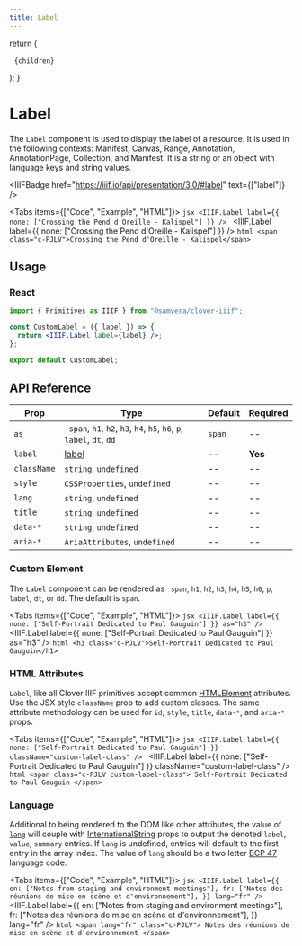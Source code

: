 ```yaml
---
title: Label
---
```



  return (
    <pre lang={lang}>
      <code lang={lang}>{children}</code>
    </pre>
  );
}

# Label

The `Label` component is used to display the label of a resource. It is used in the following contexts: Manifest, Canvas, Range, Annotation, AnnotationPage, Collection, and Manifest. It is a string or an object with language keys and string values.

<IIIFBadge
  href="https://iiif.io/api/presentation/3.0/#label"
  text={["label"]}
/>

<Tabs items={["Code", "Example", "HTML"]}>
  <Tab>
    ```jsx
    <IIIF.Label label={{ none: ["Crossing the Pend d'Oreille - Kalispel"] }} />
    ```
  </Tab>
  <Tab>
    <IIIF.Label label={{ none: ["Crossing the Pend d'Oreille - Kalispel"] }} />
  </Tab>
  <Tab>
    ```html
    <span class="c-PJLV">Crossing the Pend d'Oreille - Kalispel</span>
    ```
  </Tab>
</Tabs>

## Usage

### React

```jsx
import { Primitives as IIIF } from "@samvera/clover-iiif";

const CustomLabel = ({ label }) => {
  return <IIIF.Label label={label} />;
};

export default CustomLabel;
```

## API Reference

| Prop        | Type                                                                  | Default | Required |
| ----------- | --------------------------------------------------------------------- | ------- | -------- |
| `as`        | ` span`, `h1`, `h2`, `h3`, `h4`, `h5`, `h6`, `p`, `label`, `dt`, `dd` | `span`  | --       |
| `label`     | [label](https://iiif.io/api/presentation/3.0/#label)                  | --      | **Yes**  |
| `className` | `string`, `undefined`                                                 | --      | --       |
| `style`     | `CSSProperties`, `undefined`                                          | --      | --       |
| `lang`      | `string`, `undefined`                                                 | --      | --       |
| `title`     | `string`, `undefined`                                                 | --      | --       |
| `data-*`    | `string`, `undefined`                                                 | --      | --       |
| `aria-*`    | `AriaAttributes`, `undefined`                                         | --      | --       |

### Custom Element

The `Label` component can be rendered as ` span`, `h1`, `h2`, `h3`, `h4`, `h5`, `h6`, `p`, `label`, `dt`, or `dd`. The default is `span`.

<Tabs items={["Code", "Example", "HTML"]}>
  <Tab>
    ```jsx
    <IIIF.Label
      label={{ none: ["Self-Portrait Dedicated to Paul Gauguin"] }}
      as="h3"
    />
    ```
  </Tab>
  <Tab>
    <IIIF.Label
      label={{ none: ["Self-Portrait Dedicated to Paul Gauguin"] }}
      as="h3"
    />
  </Tab>
  <Tab>
    ```html
    <h3 class="c-PJLV">Self-Portrait Dedicated to Paul Gauguin</h1>
    ```
  </Tab>
</Tabs>

### HTML Attributes

`Label`, like all Clover IIIF primitives accept common [HTMLElement](https://developer.mozilla.org/en-US/docs/Web/API/HTMLElement) attributes. Use the JSX style `className` prop to add custom classes. The same attribute methodology can be used for `id`, `style`, `title`, `data-*`, and `aria-*` props.

<Tabs items={["Code", "Example", "HTML"]}>
  <Tab>
    ```jsx
    <IIIF.Label
      label={{ none: ["Self-Portrait Dedicated to Paul Gauguin"] }}
      className="custom-label-class"
    />
    ```
  </Tab>
  <Tab>
    <IIIF.Label
      label={{ none: ["Self-Portrait Dedicated to Paul Gauguin"] }}
      className="custom-label-class"
    />
  </Tab>
  <Tab>
    ```html
    <span class="c-PJLV custom-label-class">
      Self-Portrait Dedicated to Paul Gauguin
    </span>
    ```
  </Tab>
</Tabs>

### Language

Additional to being rendered to the DOM like other attributes, the value of [`lang`](https://developer.mozilla.org/en-US/docs/Web/API/HTMLElement/lang) will couple with [InternationalString](https://github.com/IIIF-Commons/presentation-3-types/blob/main/iiif/descriptive.d.ts#L6-L8) props to output the denoted `label`, `value`, `summary` entries. If `lang` is undefined, entries will default to the first entry in the array index. The value of `lang` should be a two letter [BCP 47](https://datatracker.ietf.org/doc/html/rfc5646) language code.

<Tabs items={["Code", "Example", "HTML"]}>
  <Tab>
    ```jsx
    <IIIF.Label
      label={{
        en: ["Notes from staging and environment meetings"],
        fr: ["Notes des réunions de mise en scène et d'environnement"],
      }}
      lang="fr"
    />
    ```
  </Tab>
  <Tab>
    <IIIF.Label
      label={{
        en: ["Notes from staging and environment meetings"],
        fr: ["Notes des réunions de mise en scène et d'environnement"],
      }}
      lang="fr"
    />
  </Tab>
  <Tab>
    ```html
    <span lang="fr" class="c-PJLV">
      Notes des réunions de mise en scène et d'environnement
    </span>
    ```
  </Tab>
</Tabs>
